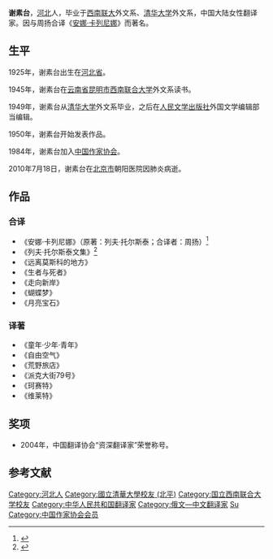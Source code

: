 {{Infobox writer <!-- see Template:Infobox writer -->
| 图像     = 
| 图像说明 = 
| 姓名     = 谢素台
| 原文名称 = 
| 笔名     = 
| 原名     = 
| 出生     = 1925年11月
| 出生地点 = {{ROC-1912}}[[河北省|河北省]]
| 逝世     = {{Death year and age|2010|1925}}
| 逝世地点 = {{PRC}}[[北京市|北京市]]朝阳医院
| 职业     = 翻译家
| 种族     = 汉族
| 语言     = 中文、[[俄文|俄文]]
| 母校     = [[清华大学|清华大学]]
| 创作时期 = 1950年—2010年
| 体裁     = 小说
| 主题     = 
| 文学运动 = 
| 代表作   = 《安娜·卡列尼娜》
| 父母     = 
| 配偶     =  <!--{{marriage|姓名|年份}} -->
| 伴侣     = 
| 子女     = 
| 亲属     = 
| 受影响于 = 
| 施影响于 = 
| 奖项     = <!--  {{Awards|award= |year= |title= }} -->
| 官方网站 = <!--  {{URL|website}} -->
| 签名     =  <!--不需要加[[file:|128px]] -->
}}

'''谢素台'''{{BD|1925年|11月|2010年|7月18日|catIdx=Xie}}，[[河北省|河北]]人，毕业于[[西南联大|西南联大]]外文系、[[清华大学|清华大学]]外文系，中国大陆女性翻译家。因与周扬合译《[[安娜·卡列尼娜|安娜·卡列尼娜]]》而著名。

==生平==
1925年，谢素台出生在[[河北省|河北省]]。

1945年，谢素台在[[云南省|云南省]][[昆明市|昆明市]][[西南联合大学|西南联合大学]]外文系读书。

1949年，谢素台从[[清华大学|清华大学]]外文系毕业，之后在[[人民文学出版社|人民文学出版社]]外国文学编辑部当编辑。

1950年，谢素台开始发表作品。

1984年，谢素台加入[[中国作家协会|中国作家协会]]。

2010年7月18日，谢素台在[[北京市|北京市]]朝阳医院因肺炎病逝。

==作品==
===合译===
*《安娜·卡列尼娜》（原著：列夫·托尔斯泰；合译者：周扬）<ref name="cow">{{cite book |translator1=谢素台|translator2=周扬|author1=列夫·托尔斯泰 |title=《安娜·卡列尼娜》|date=1956-12-01 |publisher=人民文学出版社 |location=北京市 |isbn=9787020071302}}</ref>
*《列夫·托尔斯泰文集》<ref name="fox">{{cite book |author1=列夫·托尔斯泰 |title=《列夫·托尔斯泰文集》|date=2013-08-01 |publisher=人民文学出版社 |location=北京市 |isbn=978-7-02-008386-2}}</ref>
*《远离莫斯科的地方》
*《生者与死者》
*《走向新岸》
*《蝴蝶梦》
*《月亮宝石》

===译著===
*《童年·少年·青年》
*《自由空气》
*《荒野旅店》
*《派克大街79号》
*《珂赛特》
*《维莱特》

==奖项==
*2004年，中国翻译协会“资深翻译家”荣誉称号。

==参考文献==
{{reflist}}

{{Authority control}}

{{DEFAULTSORT:Xie sutai}}
[[Category:河北人|Category:河北人]]
[[Category:國立清華大學校友_(北平)|Category:國立清華大學校友 (北平)]]
[[Category:国立西南联合大学校友|Category:国立西南联合大学校友]]
[[Category:中华人民共和国翻译家|Category:中华人民共和国翻译家]]
[[Category:俄文—中文翻译家|Category:俄文—中文翻译家]]
[[Category:謝姓|Su]]
[[Category:中国作家协会会员|Category:中国作家协会会员]]
